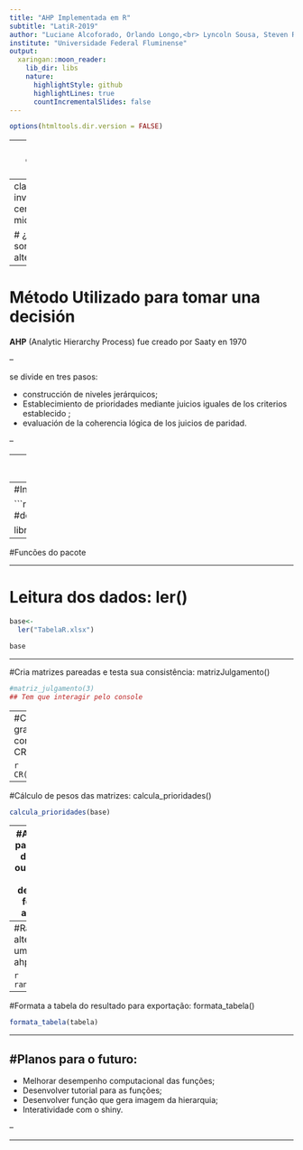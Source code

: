 ```yaml
---
title: "AHP Implementada em R"
subtitle: "LatiR-2019"
author: "Luciane Alcoforado, Orlando Longo,<br> Lyncoln Sousa, Steven Ross, <br> Alessandra Simão"
institute: "Universidade Federal Fluminense"
output:
  xaringan::moon_reader:
    lib_dir: libs
    nature:
      highlightStyle: github
      highlightLines: true
      countIncrementalSlides: false
---
```




```r
options(htmltools.dir.version = FALSE)
```


---
class: center, middle

# Tomar una decisión, establecer una meta

### Comprar un automóvil

---
class: inverse, center, middle

#  ¿Cuales son las alternativas?

---

# Método Utilizado para tomar una decisión

**AHP** (Analytic Hierarchy Process) fue creado por Saaty en 1970


--

se divide en tres pasos:

- construcción de niveles jerárquicos;
- Establecimiento de prioridades mediante juicios iguales de los criterios 
establecido ;
- evaluación de la coherencia lógica de los juicios de paridad.



--


---
background-image: url("hierarquia.png")



---
#Instalação do pacote

```r
#install.packages("devtools")
#devtools::install_github("Lyncoln/AHP2")

library(AHP)
```


---

#Funcões do pacote






---

# Leitura dos dados: ler()

```r
base<- 
  ler("TabelaR.xlsx")

base
```


---

#Cria matrizes pareadas e testa sua consistência: matrizJulgamento()

```r
#matriz_julgamento(3)
## Tem que interagir pelo console

```


---
#Cálculo do grau de consistência: CR()

```r
CR(base[[1]])
```


---

#Cálculo de pesos das matrizes: calcula_prioridades()

```r
calcula_prioridades(base)
```


---
#Aplica a ahp para uma lista de matrizes ou um arquivo excel devidamente formatado: ahp_geral()

```r
tabela = ahp_geral(base, mapeamento = c(0,3,2),c("R","Python","C#")); tabela
```



---
#Ranqueia as alternativas de uma tabela ahp: ranque()

```r
ranque(tabela)
```


---
#Formata a tabela do resultado para exportação: formata_tabela()

```r
formata_tabela(tabela)
```



---

#Planos para o futuro:
--


- Melhorar desempenho computacional das funções;
- Desenvolver tutorial para as funções;
- Desenvolver função que gera imagem da hierarquia;
- Interatividade com o shiny.



--



---